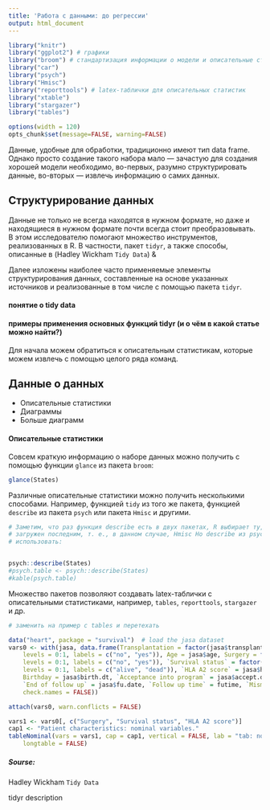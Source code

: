 ```yaml
---
title: 'Работа с данными: до регрессии'
output: html_document
---
```


```r
library("knitr")
library("ggplot2") # графики
library("broom") # стандартизация информации о модели и описательные статистики
library("car")
library("psych")
library("Hmisc")
library("reporttools") # latex-таблички для описательных статистик
library("xtable")
library("stargazer")
library("tables")

options(width = 120)
opts_chunk$set(message=FALSE, warning=FALSE)
```

Данные, удобные для обработки, традиционно имеют тип data frame. Однако просто создание такого набора мало --- зачастую для создания хорошей модели необходимо, во-первых, разумно структурировать данные, во-вторых --- извлечь информацию о самих данных.

## Структурирование данных

Данные не только не всегда находятся в нужном формате, но даже и находящиеся в нужном формате почти всегда стоит преобразовывать. В этом исследователю помогают множество инструментов, реализованных в R. В частности, пакет `tidyr`, а также способы, описанные в (Hadley Wickham `Tidy Data`) &

Далее изложены наиболее часто применяемые элементы структурирования данных, составленные на основе указанных источников и реализованные в том числе с помощью пакета `tidyr`.

#### понятие о tidy data

#### примеры применения основных функций tidyr (и о чём в какой статье можно найти?)

Для начала можем обратиться к описательным статистикам, которые можем извлечь с помощью целого ряда команд. 

## Данные о данных

* Описательные статистики
* Диаграммы
* Больше диаграмм

#### Описательные статистики

Совсем краткую информацию о наборе данных можно получить с помощью функции `glance` из пакета `broom`:
```r
glance(States)
```

Различные описательные статистики можно получить несколькими способами. Например, функцией `tidy` из того же пакета, функцией `describe` из пакета `psych` или пакета `Hmisc` и другими. 

```r
# Заметим, что раз функция describe есть в двух пакетах, R выбирает ту, пакет которой был 
# загружен последним, т. е., в данном случае, Hmisc Но describe из psych всё равно можно 
# использовать:


psych::describe(States)
#psych.table <- psych::describe(States)
#kable(psych.table)
```

Множество пакетов позволяют создавать latex-таблички с описательными статистиками, например, `tables`, `reporttools`, `stargazer` и др. 

```r
# заменить на пример с tables и перетехать

data("heart", package = "survival")  # load the jasa dataset
vars0 <- with(jasa, data.frame(Transplantation = factor(jasa$transplant, 
    levels = 0:1, labels = c("no", "yes")), Age = jasa$age, Surgery = factor(jasa$surgery, 
    levels = 0:1, labels = c("no", "yes")), `Survival status` = factor(jasa$fustat, 
    levels = 0:1, labels = c("alive", "dead")), `HLA A2 score` = jasa$hla.a2, 
    Birthday = jasa$birth.dt, `Acceptance into program` = jasa$accept.dt, 
    `End of follow up` = jasa$fu.date, `Follow up time` = futime, `Mismatch score` = mscore, 
    check.names = FALSE))

attach(vars0, warn.conflicts = FALSE)

vars1 <- vars0[, c("Surgery", "Survival status", "HLA A2 score")]
cap1 <- "Patient characteristics: nominal variables."
tableNominal(vars = vars1, cap = cap1, vertical = FALSE, lab = "tab: nominal1", 
    longtable = FALSE) 

```




##### Sourse:

Hadley Wickham `Tidy Data`

tidyr description
